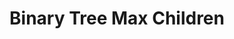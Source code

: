 ---
id: "alg_tf_014"
title: "Binary Tree Max Children"
statement: "A binary tree node can have at most two children."
questionType: "TRUE_FALSE"
difficulty: "MEDIUM"
category: "Algorithms"
explanation: ""
correctAnswer: true
---